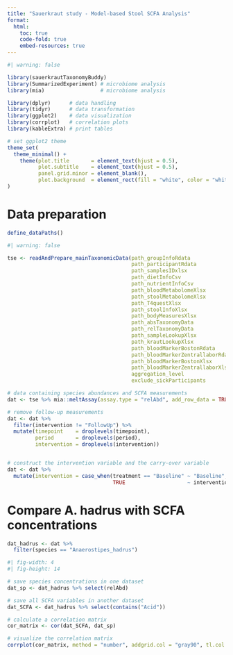 ---
title: "Sauerkraut study - Model-based Stool SCFA Analysis"
format:
  html:
    toc: true
    code-fold: true
    embed-resources: true
---

```{r packages}
#| warning: false

library(sauerkrautTaxonomyBuddy)
library(SummarizedExperiment) # microbiome analysis
library(mia)                  # microbiome analysis

library(dplyr)      # data handling
library(tidyr)      # data transformation
library(ggplot2)    # data visualization
library(corrplot)   # correlation plots
library(kableExtra) # print tables

# set ggplot2 theme
theme_set(
  theme_minimal() +
    theme(plot.title       = element_text(hjust = 0.5),
          plot.subtitle    = element_text(hjust = 0.5),
          panel.grid.minor = element_blank(),
          plot.background  = element_rect(fill = "white", color = "white"))
)
```

# Data preparation

```{r set file paths}
define_dataPaths()
```

```{r read data}
#| warning: false

tse <- readAndPrepare_mainTaxonomicData(path_groupInfoRdata               = path_groupInfoRdata,
                                        path_participantRdata             = path_participantRdata,
                                        path_samplesIDxlsx                = path_samplesIDxlsx,
                                        path_dietInfoCsv                  = path_dietInfoCsv,
                                        path_nutrientInfoCsv              = path_nutrientInfoCsv,
                                        path_bloodMetabolomeXlsx          = path_bloodMetabolomeXlsx,
                                        path_stoolMetabolomeXlsx          = path_stoolMetabolomeXlsx,
                                        path_T4questXlsx                  = path_T4questXlsx,
                                        path_stoolInfoXlsx                = path_stoolInfoXlsx,
                                        path_bodyMeasuresXlsx             = path_bodyMeasuresXlsx,
                                        path_absTaxonomyData              = path_absTaxonomyData,
                                        path_relTaxonomyData              = path_relTaxonomyData,
                                        path_sampleLookupXlsx             = path_sampleLookupXlsx,
                                        path_krautLookupXlsx              = path_krautLookupXlsx,
                                        path_bloodMarkerBostonRdata       = path_bloodMarkerBostonRdata,
                                        path_bloodMarkerZentrallaborRdata = path_bloodMarkerZentrallaborRdata,
                                        path_bloodMarkerBostonXlsx        = path_bloodMarkerBostonXlsx,
                                        path_bloodMarkerZentrallaborXlsx  = path_bloodMarkerZentrallaborXlsx,
                                        aggregation_level                 = "species",
                                        exclude_sickParticipants          = "taxonomy paper")

# data containing species abundances and SCFA measurements
dat <- tse %>% mia::meltAssay(assay.type = "relAbd", add_row_data = TRUE, add_col_data = TRUE)
```

```{r}
# remove follow-up measurements
dat <- dat %>% 
  filter(intervention != "FollowUp") %>% 
  mutate(timepoint    = droplevels(timepoint),
         period       = droplevels(period),
         intervention = droplevels(intervention))


# construct the intervention variable and the carry-over variable
dat <- dat %>% 
  mutate(intervention = case_when(treatment == "Baseline" ~ "Baseline",
                                  TRUE                    ~ intervention))
```


# Compare A. hadrus with SCFA concentrations

```{r}
dat_hadrus <- dat %>% 
  filter(species == "Anaerostipes_hadrus")
```


```{r}
#| fig-width: 4
#| fig-height: 14

# save species concentrations in one dataset
dat_sp <- dat_hadrus %>% select(relAbd)

# save all SCFA variables in another dataset
dat_SCFA <- dat_hadrus %>% select(contains("Acid"))

# calculate a correlation matrix
cor_matrix <- cor(dat_SCFA, dat_sp)

# visualize the correlation matrix
corrplot(cor_matrix, method = "number", addgrid.col = "gray90", tl.col = "gray20")
```
